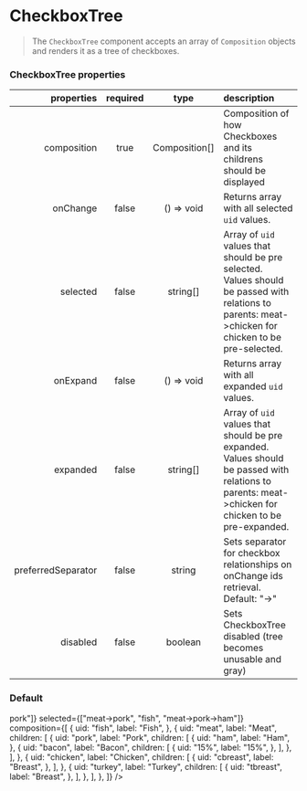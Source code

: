 
<Meta title="Forms/CheckboxTree" component={CheckboxTree} />

# CheckboxTree

> The `CheckboxTree` component accepts an array of `Composition` objects and renders it as a tree of checkboxes.

### CheckboxTree properties

|         properties | required |     type      | description                                                                                                                                         |
| -----------------: | :------: | :-----------: | :-------------------------------------------------------------------------------------------------------------------------------------------------- |
|        composition |   true   | Composition[] | Composition of how Checkboxes and its childrens should be displayed                                                                                 |
|           onChange |  false   |  () => void   | Returns array with all selected `uid` values.                                                                                                       |
|           selected |  false   |   string[]    | Array of `uid` values that should be pre selected. Values should be passed with relations to parents: meat->chicken for chicken to be pre-selected. |
|           onExpand |  false   |  () => void   | Returns array with all expanded `uid` values.                                                                                                       |
|           expanded |  false   |   string[]    | Array of `uid` values that should be pre expanded. Values should be passed with relations to parents: meat->chicken for chicken to be pre-expanded. |
| preferredSeparator |  false   |    string     | Sets separator for checkbox relationships on onChange ids retrieval. Default: "->"                                                                  |
|           disabled |  false   |    boolean    | Sets CheckboxTree disabled (tree becomes unusable and gray)                                                                                         |

### Default

<Preview>
  <Story name="simple">
    <CheckboxTree
      disabled
      expanded={["meat", "meat->pork"]}
      selected={["meat->pork", "fish", "meat->pork->ham"]}
      composition={[
        {
          uid: "fish",
          label: "Fish",
        },
        {
          uid: "meat",
          label: "Meat",
          children: [
            {
              uid: "pork",
              label: "Pork",
              children: [
                {
                  uid: "ham",
                  label: "Ham",
                },
                {
                  uid: "bacon",
                  label: "Bacon",
                  children: [
                    {
                      uid: "15%",
                      label: "15%",
                    },
                  ],
                },
              ],
            },
            {
              uid: "chicken",
              label: "Chicken",
              children: [
                {
                  uid: "cbreast",
                  label: "Breast",
                },
              ],
            },
            {
              uid: "turkey",
              label: "Turkey",
              children: [
                {
                  uid: "tbreast",
                  label: "Breast",
                },
              ],
            },
          ],
        },
      ]}
    />
  </Story>
</Preview>
